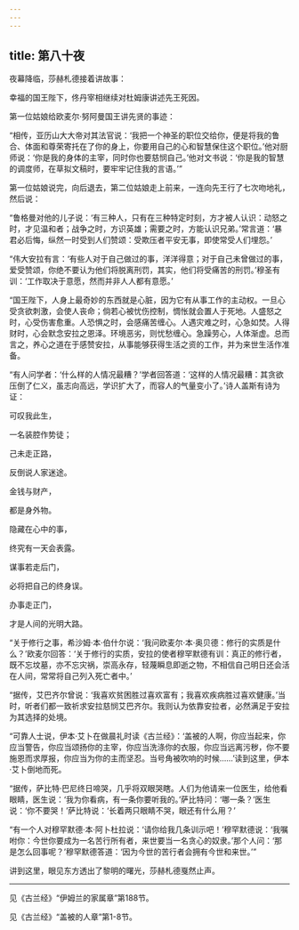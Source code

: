 ```yaml
---
---
---
```

title: 第八十夜
---






夜幕降临，莎赫札德接着讲故事：





幸福的国王陛下，佟丹宰相继续对杜姆康讲述先王死因。





第一位姑娘给欧麦尔·努阿曼国王讲先贤的事迹：

“相传，亚历山大大帝对其法官说：‘我把一个神圣的职位交给你，便是将我的鲁合、体面和尊荣寄托在了你的身上，你要用自己的心和智慧保住这个职位。’他对厨师说：‘你是我的身体的主宰，同时你也要慈悯自己。’他对文书说：‘你是我的智慧的调度师，在草拟文稿时，要牢牢记住我的言语。’”

第一位姑娘说完，向后退去，第二位姑娘走上前来，一连向先王行了七次吻地礼，然后说：

“鲁格曼对他的儿子说：‘有三种人，只有在三种特定时刻，方才被人认识：动怒之时，才见温和者；战争之时，方识英雄；需要之时，方能认识兄弟。’常言道：‘暴君必后悔，纵然一时受到人们赞颂：受欺压者平安无事，即使常受人们埋怨。’

“伟大安拉有言：‘有些人对于自己做过的事，洋洋得意；对于自己未曾做过的事，爱受赞颂，你绝不要认为他们将脱离刑罚，其实，他们将受痛苦的刑罚。’穆圣有训：‘工作取决于意愿，然而并非人人都有意愿。’

“国王陛下，人身上最奇妙的东西就是心脏，因为它有从事工作的主动权。一旦心受贪欲刺激，会使人丧命；倘若心被忧伤控制，惆怅就会置人于死地。人盛怒之时，心受伤害愈重。人恐惧之时，会感痛苦缠心。人遇灾难之时，心急如焚。人得财时，心会默念安拉之恩泽。环境恶劣，则忧愁缠心。急躁劳心，人体渐虚。总而言之，养心之道在于感赞安拉，从事能够获得生活之资的工作，并为来世生活作准备。

“有人问学者：‘什么样的人情况最糟？’学者回答道：‘这样的人情况最糟：其贪欲压倒了仁义，虽志向高远，学识扩大了，而容人的气量变小了。’诗人盖斯有诗为证：


可叹我此生，

一名装腔作势徒；

己未走正路，

反倒说人家迷途。

金钱与财产，

都是身外物。

隐藏在心中的事，

终究有一天会表露。

谋事若走后门，

必将把自己的终身误。

办事走正门，

才是人间的光明大路。



“关于修行之事，希沙姆·本·伯什尔说：‘我问欧麦尔·本·奥贝德：修行的实质是什么？’欧麦尔回答：‘关于修行的实质，安拉的使者穆罕默德有训：真正的修行者，既不忘坟墓，亦不忘灾祸，崇高永存，轻蔑瞬息即逝之物，不相信自己明日还会活在人间，常常将自己列入死亡者中。’

“据传，艾巴齐尔曾说：‘我喜欢贫困胜过喜欢富有；我喜欢疾病胜过喜欢健康。’当时，听者们都一致祈求安拉慈悯艾巴齐尔。我则认为依靠安拉者，必然满足于安拉为其选择的处境。

“可靠人士说，伊本·艾卜在做晨礼时读《古兰经》：‘盖被的人啊，你应当起来，你应当警告，你应当颂扬你的主宰，你应当洗涤你的衣服，你应当远离污秽，你不要施恩而求厚报，你应当为你的主而坚忍。当号角被吹响的时候……’读到这里，伊本·艾卜倒地而死。

“据传，萨比特·巴尼终日啼哭，几乎将双眼哭瞎。人们为他请来一位医生，给他看眼睛，医生说：‘我为你看病，有一条你要听我的。’萨比特问：‘哪一条？’医生说：‘你不要哭！’萨比特说：‘长着两只眼睛不哭，眼还有什么用？’

“有一个人对穆罕默德·本·阿卜杜拉说：‘请你给我几条训示吧！’穆罕默德说：‘我嘱咐你：今世你要成为一名苦行所有者，来世要当一名贪心的奴隶。’那个人问：‘那是怎么回事呢？’穆罕默德答道：‘因为今世的苦行者会拥有今世和来世。’”





讲到这里，眼见东方透出了黎明的曙光，莎赫札德戛然止声。



***





见《古兰经》“伊姆兰的家属章”第188节。​​​



见《古兰经》“盖被的人章”第1-8节。​​​